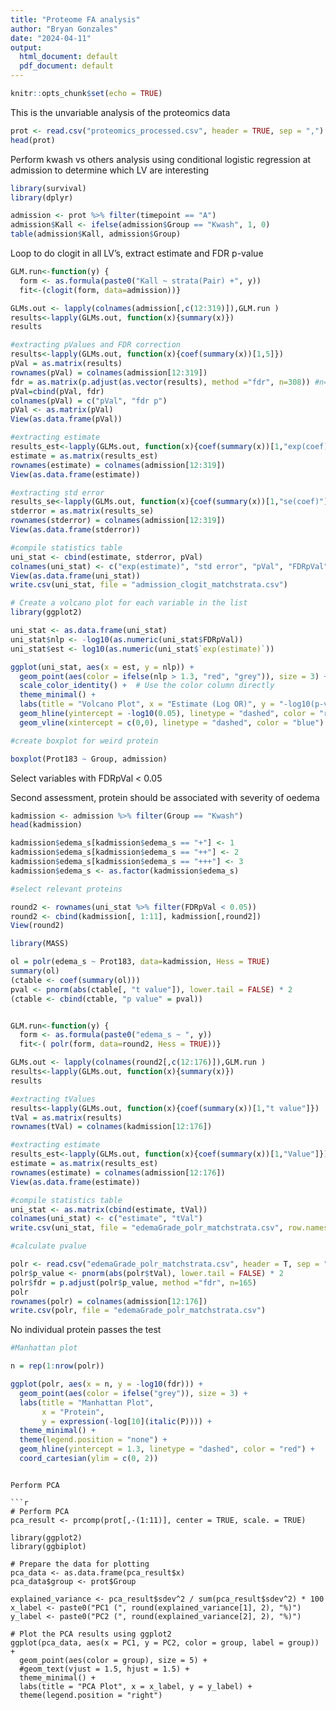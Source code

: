 ---
title: "Proteome FA analysis"
author: "Bryan Gonzales"
date: "2024-04-11"
output:
  html_document: default
  pdf_document: default
---

```{r setup, include=FALSE}
knitr::opts_chunk$set(echo = TRUE)
```

This is the unvariable analysis of the proteomics data

```{r cars}
prot <- read.csv("proteomics_processed.csv", header = TRUE, sep = ",")
head(prot)
```

Perform kwash vs others analysis using conditional logistic regression at admission to determine which LV are interesting

```{r}
library(survival)
library(dplyr)

admission <- prot %>% filter(timepoint == "A")
admission$Kall <- ifelse(admission$Group == "Kwash", 1, 0)
table(admission$Kall, admission$Group)

```
Loop to do clogit in all LV's, extract estimate and FDR p-value

```{r}

GLM.run<-function(y) {
  form <- as.formula(paste0("Kall ~ strata(Pair) +", y))
  fit<-(clogit(form, data=admission))}

GLMs.out <- lapply(colnames(admission[,c(12:319)]),GLM.run )
results<-lapply(GLMs.out, function(x){summary(x)})
results

#extracting pValues and FDR correction
results<-lapply(GLMs.out, function(x){coef(summary(x))[1,5]})
pVal = as.matrix(results)
rownames(pVal) = colnames(admission[12:319])
fdr = as.matrix(p.adjust(as.vector(results), method ="fdr", n=308)) #n=number of metabolites
pVal=cbind(pVal, fdr)
colnames(pVal) = c("pVal", "fdr p")
pVal <- as.matrix(pVal)
View(as.data.frame(pVal))

#extracting estimate
results_est<-lapply(GLMs.out, function(x){coef(summary(x))[1,"exp(coef)"]}) #[x,4] change x to number of factors + 1
estimate = as.matrix(results_est)
rownames(estimate) = colnames(admission[12:319])
View(as.data.frame(estimate))

#extracting std error
results_se<-lapply(GLMs.out, function(x){coef(summary(x))[1,"se(coef)"]}) #[x,4] change x to number of factors + 1
stderror = as.matrix(results_se)
rownames(stderror) = colnames(admission[12:319])
View(as.data.frame(stderror))

#compile statistics table
uni_stat <- cbind(estimate, stderror, pVal)
colnames(uni_stat) <- c("exp(estimate)", "std error", "pVal", "FDRpVal")
View(as.data.frame(uni_stat))
write.csv(uni_stat, file = "admission_clogit_matchstrata.csv")

```

```{r}

# Create a volcano plot for each variable in the list
library(ggplot2)

uni_stat <- as.data.frame(uni_stat)
uni_stat$nlp <- -log10(as.numeric(uni_stat$FDRpVal))
uni_stat$est <- log10(as.numeric(uni_stat$`exp(estimate)`))

ggplot(uni_stat, aes(x = est, y = nlp)) +
  geom_point(aes(color = ifelse(nlp > 1.3, "red", "grey")), size = 3) +
  scale_color_identity() +  # Use the color column directly
  theme_minimal() +
  labs(title = "Volcano Plot", x = "Estimate (Log OR)", y = "-log10(p-value)") +
  geom_hline(yintercept = -log10(0.05), linetype = "dashed", color = "red") +  # Horizontal line for p-value threshold
  geom_vline(xintercept = c(0,0), linetype = "dashed", color = "blue")       # Vertical lines for estimate thresholds  

#create boxplot for weird protein

boxplot(Prot183 ~ Group, admission)

```

Select variables with FDRpVal < 0.05

Second assessment, protein should be associated with severity of oedema

```{r}

kadmission <- admission %>% filter(Group == "Kwash")
head(kadmission)

kadmission$edema_s[kadmission$edema_s == "+"] <- 1
kadmission$edema_s[kadmission$edema_s == "++"] <- 2
kadmission$edema_s[kadmission$edema_s == "+++"] <- 3
kadmission$edema_s <- as.factor(kadmission$edema_s)

#select relevant proteins

round2 <- rownames(uni_stat %>% filter(FDRpVal < 0.05))
round2 <- cbind(kadmission[, 1:11], kadmission[,round2])
View(round2)

library(MASS)

ol = polr(edema_s ~ Prot183, data=kadmission, Hess = TRUE)
summary(ol)
(ctable <- coef(summary(ol)))
pval <- pnorm(abs(ctable[, "t value"]), lower.tail = FALSE) * 2
(ctable <- cbind(ctable, "p value" = pval))


GLM.run<-function(y) {
  form <- as.formula(paste0("edema_s ~ ", y))
  fit<-( polr(form, data=round2, Hess = TRUE))}

GLMs.out <- lapply(colnames(round2[,c(12:176)]),GLM.run )
results<-lapply(GLMs.out, function(x){summary(x)})
results

#extracting tValues
results<-lapply(GLMs.out, function(x){coef(summary(x))[1,"t value"]})
tVal = as.matrix(results)
rownames(tVal) = colnames(kadmission[12:176])

#extracting estimate
results_est<-lapply(GLMs.out, function(x){coef(summary(x))[1,"Value"]}) #[x,4] change x to number of factors + 1
estimate = as.matrix(results_est)
rownames(estimate) = colnames(admission[12:176])
View(as.data.frame(estimate))

#compile statistics table
uni_stat <- as.matrix(cbind(estimate, tVal))
colnames(uni_stat) <- c("estimate", "tVal")
write.csv(uni_stat, file = "edemaGrade_polr_matchstrata.csv", row.names = F)

#calculate pvalue

polr <- read.csv("edemaGrade_polr_matchstrata.csv", header = T, sep = ",")
polr$p_value <- pnorm(abs(polr$tVal), lower.tail = FALSE) * 2
polr$fdr = p.adjust(polr$p_value, method ="fdr", n=165)
polr
rownames(polr) = colnames(admission[12:176])
write.csv(polr, file = "edemaGrade_polr_matchstrata.csv")

```
No individual protein passes the test

```{r}

#Manhattan plot

n = rep(1:nrow(polr))

ggplot(polr, aes(x = n, y = -log10(fdr))) +
  geom_point(aes(color = ifelse("grey")), size = 3) +
  labs(title = "Manhattan Plot",
       x = "Protein",
       y = expression(-log[10](italic(P)))) +
  theme_minimal() +
  theme(legend.position = "none") + 
  geom_hline(yintercept = 1.3, linetype = "dashed", color = "red") + 
  coord_cartesian(ylim = c(0, 2))

```
```

Perform PCA

```{r}

# Perform PCA
pca_result <- prcomp(prot[,-(1:11)], center = TRUE, scale. = TRUE)

library(ggplot2)
library(ggbiplot)

# Prepare the data for plotting
pca_data <- as.data.frame(pca_result$x)
pca_data$group <- prot$Group

explained_variance <- pca_result$sdev^2 / sum(pca_result$sdev^2) * 100
x_label <- paste0("PC1 (", round(explained_variance[1], 2), "%)")
y_label <- paste0("PC2 (", round(explained_variance[2], 2), "%)")

# Plot the PCA results using ggplot2
ggplot(pca_data, aes(x = PC1, y = PC2, color = group, label = group)) +
  geom_point(aes(color = group), size = 5) +
  #geom_text(vjust = 1.5, hjust = 1.5) +
  theme_minimal() +
  labs(title = "PCA Plot", x = x_label, y = y_label) +
  theme(legend.position = "right")

```



